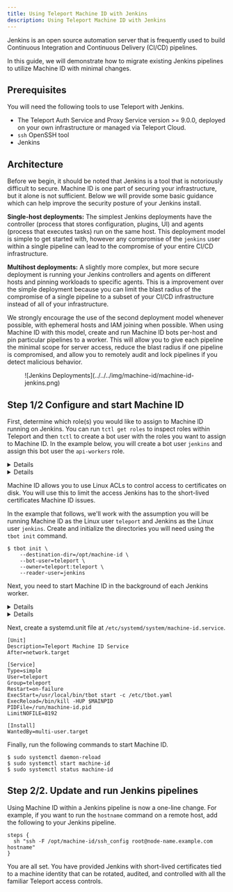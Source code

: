 ```yaml
---
title: Using Teleport Machine ID with Jenkins
description: Using Teleport Machine ID with Jenkins
---
```


Jenkins is an open source automation server that is frequently used to build
Continuous Integration and Continuous Delivery (CI/CD) pipelines.

In this guide, we will demonstrate how to migrate existing Jenkins pipelines to
utilize Machine ID with minimal changes.

## Prerequisites

You will need the following tools to use Teleport with Jenkins.

- The Teleport Auth Service and Proxy Service version >= 9.0.0, deployed on
  your own infrastructure or managed via Teleport Cloud.
- `ssh` OpenSSH tool
- Jenkins

## Architecture

Before we begin, it should be noted that Jenkins is a tool that is notoriously
difficult to secure. Machine ID is one part of securing your infrastructure,
but it alone is not sufficient. Below we will provide some basic guidance which
can help improve the security posture of your Jenkins install.

**Single-host deployments:** The simplest Jenkins deployments have the
controller (process that stores configuration, plugins, UI) and agents (process
that executes tasks) run on the same host. This deployment model is simple to
get started with, however any compromise of the `jenkins` user within a single
pipeline can lead to the compromise of your entire CI/CD infrastructure.

**Multihost deployments:** A slightly more complex, but more secure deployment
is running your Jenkins controllers and agents on different hosts and pinning
workloads to specific agents. This is a improvement over the simple deployment
because you can limit the blast radius of the compromise of a single pipeline
to a subset of your CI/CD infrastructure instead of all of your infrastructure.

We strongly encourage the use of the second deployment model whenever possible,
with ephemeral hosts and IAM joining when possible. When using Machine ID with
this model, create and run Machine ID bots per-host and pin particular
pipelines to a worker. This will allow you to give each pipeline the minimal
scope for server access, reduce the blast radius if one pipeline is
compromised, and allow you to remotely audit and lock pipelines if you detect
malicious behavior.

<Figure align="left" bordered caption="Jenkins Deployments">
  ![Jenkins Deployments](../../../img/machine-id/machine-id-jenkins.png)
</Figure>

## Step 1/2 Configure and start Machine ID

First, determine which role(s) you would like to assign to Machine ID running
on Jenkins. You can run `tctl get roles` to inspect roles within Teleport and
then `tctl` to create a bot user with the roles you want to assign to Machine
ID. In the example below, you will create a bot user `jenkins` and assign this
bot user the `api-workers` role.

<Details scope={["cloud"]} scopeOnly={true}>
On your client machine, log in to Teleport using `tsh` before using `tctl`.

```code
$ tctl bots add jenkins --roles=api-workers
```
</Details>
<Details scope={["oss","enterprise"]} scopeOnly={true}>
Connect to the Teleport Auth Server and use `tctl` to examine what roles exist on
your system.

```code
$ tctl bots add jenkins --roles=api-workers
```
</Details>

Machine ID allows you to use Linux ACLs to control access to certificates on
disk. You will use this to limit the access Jenkins has to the short-lived
certificates Machine ID issues.

In the example that follows, we'll work with the assumption you will be running
Machine ID as the Linux user `teleport` and Jenkins as the Linux user
`jenkins`. Create and initialize the directories you will need using the `tbot
init` command.

```code
$ tbot init \
    --destination-dir=/opt/machine-id \
    --bot-user=teleport \
    --owner=teleport:teleport \
    --reader-user=jenkins
```

Next, you need to start Machine ID in the background of each Jenkins worker.

<Details scope={["cloud"]} scopeOnly={true}>
  First create a configuration file for Machine ID at `/etc/tbot.yaml`.

  ```yaml
  auth_server: "example.teleport.sh:443"
  onboarding:
    join_method: "token"
    token: "00000000000000000000000000000000"
    ca_pins:
    - "sha256:1111111111111111111111111111111111111111111111111111111111111111"
  storage:
    directory: /var/lib/teleport/bot
  destinations:
    - directory: /opt/machine-id
  ```
</Details>
<Details scope={["oss","enterprise"]} scopeOnly={true}>
First create a configuration file for Machine ID at `/etc/tbot.yaml`.
  ```yaml
  auth_server: "auth.example.com:3025"
  onboarding:
    join_method: "token"
    token: "00000000000000000000000000000000"
    ca_pins:
    - "sha256:1111111111111111111111111111111111111111111111111111111111111111"
  storage:
    directory: /var/lib/teleport/bot
  destinations:
    - directory: /opt/machine-id
  ```
</Details>

Next, create a systemd.unit file at `/etc/systemd/system/machine-id.service`.

```systemd
[Unit]
Description=Teleport Machine ID Service
After=network.target

[Service]
Type=simple
User=teleport
Group=teleport
Restart=on-failure
ExecStart=/usr/local/bin/tbot start -c /etc/tbot.yaml
ExecReload=/bin/kill -HUP $MAINPID
PIDFile=/run/machine-id.pid
LimitNOFILE=8192

[Install]
WantedBy=multi-user.target
```

Finally, run the following commands to start Machine ID.

```code
$ sudo systemctl daemon-reload
$ sudo systemctl start machine-id
$ sudo systemctl status machine-id
```

## Step 2/2. Update and run Jenkins pipelines

Using Machine ID within a Jenkins pipeline is now a one-line change. For
example, if you want to run the `hostname` command on a remote host, add the
following to your Jenkins pipeline.

```
steps {
  sh "ssh -F /opt/machine-id/ssh_config root@node-name.example.com hostname"
}
```

You are all set. You have provided Jenkins with short-lived certificates tied
to a machine identity that can be rotated, audited, and controlled with all the
familiar Teleport access controls.
